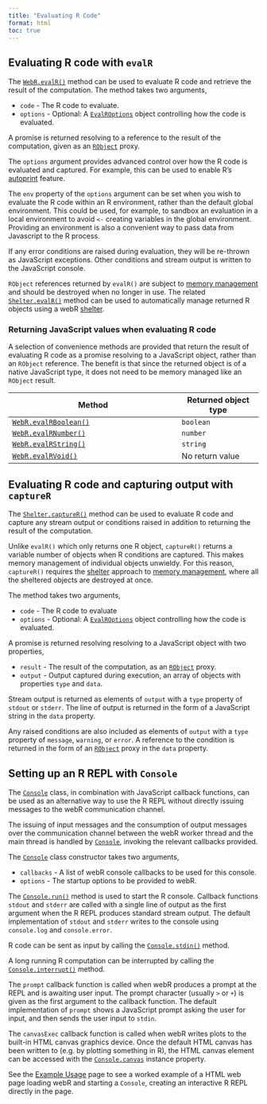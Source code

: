 ```yaml
---
title: "Evaluating R Code"
format: html
toc: true
---
```


## Evaluating R code with `evalR`

The [`WebR.evalR()`](api/js/classes/WebR.WebR.md#evalr) method can be used to
evaluate R code and retrieve the result of the computation. The method takes two
arguments,

-   `code` - The R code to evaluate.
-   `options` - Optional: A
    [`EvalROptions`](api/js/interfaces/WebRChan.EvalROptions.md) object
    controlling how the code is evaluated.

A promise is returned resolving to a reference to the result of the computation,
given as an [`RObject`](api/js/modules/RMain.md#robject) proxy.

The `options` argument provides advanced control over how the R code is
evaluated and captured. For example, this can be used to enable R's
[autoprint](https://cran.r-project.org/doc/manuals/r-release/R-ints.html#Autoprinting)
feature.

The `env` property of the `options` argument can be set when you wish
to evaluate the R code within an R environment, rather than the default global
environment. This could be used, for example, to sandbox an evaluation in a
local environment to avoid `<-` creating variables in the global environment.
Providing an environment is also a convenient way to pass data from Javascript
to the R process.

If any error conditions are raised during evaluation, they will be re-thrown as
JavaScript exceptions. Other conditions and stream output is written to the
JavaScript console.

`RObject` references returned by `evalR()` are subject to [memory
management](objects.qmd#memory-management) and should be destroyed when no
longer in use. The related
[`Shelter.evalR()`](api/js/classes/WebR.Shelter.md#evalr) method can be used to
automatically manage returned R objects using a webR
[shelter](objects.qmd#shelter).

### Returning JavaScript values when evaluating R code

A selection of convenience methods are provided that return the result of
evaluating R code as a promise resolving to a JavaScript object, rather than an
`RObject` reference. The benefit is that since the returned object is of a
native JavaScript type, it does not need to be memory managed like an `RObject`
result.

| Method                                                            | Returned object type |
|-----------------------------------------------------|--------------------------|
| [`WebR.evalRBoolean()`](api/js/classes/WebR.WebR.md#evalrboolean) | `boolean`            |
| [`WebR.evalRNumber()`](api/js/classes/WebR.WebR.md#evalrnumber)   | `number`             |
| [`WebR.evalRString()`](api/js/classes/WebR.WebR.md#evalrstring)   | `string`             |
| [`WebR.evalRVoid()`](api/js/classes/WebR.WebR.md#evalrvoid)       | No return value      |

## Evaluating R code and capturing output with `captureR`

The [`Shelter.captureR()`](api/js/classes/WebR.Shelter.md#capturer) method can
be used to evaluate R code and capture any stream output or conditions raised in
addition to returning the result of the computation.

Unlike `evalR()` which only returns one R object, `captureR()` returns a
variable number of objects when R conditions are captured. This makes memory
management of individual objects unwieldy. For this reason, `captureR()`
requires the [shelter](objects.qmd#shelter) approach to
[memory management](objects.qmd#memory-management), where all the sheltered
objects are destroyed at once.

The method takes two arguments,

-   `code` - The R code to evaluate
-   `options` - Optional: A
    [`EvalROptions`](api/js/interfaces/WebRChan.EvalROptions.md) object
    controlling how the code is evaluated.

A promise is returned resolving resolving to a JavaScript object with two
properties,

-   `result` - The result of the computation, as an
    [`RObject`](api/js/modules/RMain.md#robject) proxy.
-   `output` - Output captured during execution, an array of objects with
    properties `type` and `data`.

Stream output is returned as elements of `output` with a `type` property of
`stdout` or `stderr`. The line of output is returned in the form of a JavaScript
string in the `data` property.

Any raised conditions are also included as elements of `output` with a `type`
property of `message`, `warning`, or `error`. A reference to the condition is
returned in the form of an [`RObject`](api/js/modules/RMain.md#robject) proxy in
the `data` property.

## Setting up an R REPL with `Console` {#console}

The [`Console`](api/js/classes/WebR.Console.md) class, in combination with
JavaScript callback functions, can be used as an alternative way to use the R
REPL without directly issuing messages to the webR communication channel.

The issuing of input messages and the consumption of output messages over the
communication channel between the webR worker thread and the main thread is
handled by [`Console`](api/js/classes/WebR.Console.md), invoking the relevant
callbacks provided.

The [`Console`](api/js/classes/WebR.Console.md) class constructor takes two
arguments,

-   `callbacks` - A list of webR console callbacks to be used for this console.
-   `options` - The startup options to be provided to webR.

The [`Console.run()`](api/js/classes/WebR.Console.md#run) method is used to
start the R console. Callback functions `stdout` and `stderr` are called with a
single line of output as the first argument when the R REPL produces standard
stream output. The default implementation of `stdout` and `stderr` writes to the
console using `console.log` and `console.error`.

R code can be sent as input by calling the
[`Console.stdin()`](api/js/classes/WebR.Console.md#stdin) method.

A long running R computation can be interrupted by calling the
[`Console.interrupt()`](api/js/classes/WebR.Console.md#interrupt) method.

The `prompt` callback function is called when webR produces a prompt at the REPL
and is awaiting user input. The prompt character (usually `>` or `+`) is given
as the first argument to the callback function. The default implementation of
`prompt` shows a JavaScript prompt asking the user for input, and then sends the
user input to `stdin`.

The `canvasExec` callback function is called when webR writes plots to the
built-in HTML canvas graphics device. Once the default HTML canvas has been
written to (e.g. by plotting something in R), the HTML canvas element can be
accessed with the [`Console.canvas`](api/js/classes/WebR.Console.html#canvas)
instance property.

See the [Example Usage](examples.qmd) page to see a worked example of a HTML web
page loading webR and starting a `Console`, creating an interactive R REPL
directly in the page.
